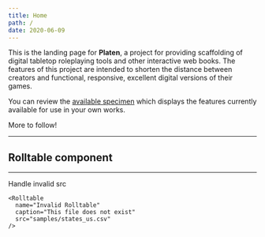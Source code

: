 ```yaml
---
title: Home
path: /
date: 2020-06-09
---
```


This is the landing page for **Platen**, a project for providing scaffolding of digital tabletop roleplaying tools and other interactive web books.
The features of this project are intended to shorten the distance between creators and functional, responsive, excellent digital versions of their games.

You can review the [available specimen](/specimen) which displays the features currently available for use in your own works.

More to follow!

---

## Rolltable component

<Rolltable
  name="Custom Rolltable Title"
  caption="This is a custom caption!"
  src="ambitions.csv"
/>

<Rolltable
  name="Child Rolltable"
  caption="This file is located under child/state_us.csv"
  src="samples/state_us.csv"
/>

---

Handle invalid src

```
<Rolltable
  name="Invalid Rolltable"
  caption="This file does not exist"
  src="samples/states_us.csv"
/>
```
